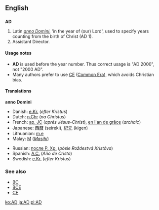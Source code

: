==English==
==={{initialism}}===
'''AD'''

#Latin ''[[anno Domini]]'', 'in the year of (our) Lord', used to specify years counting from the birth of Christ (AD 1).
#Assistant Director.

====Usage notes====
*'''AD''' is used before the year number. Thus correct usage is "AD 2000", not "2000 AD".
*Many authors prefer to use [[CE]] ([[Common Era]]), which avoids Christian bias.

====Translations====
'''anno Domini'''
{{top}}
*Danish: [[e.Kr.]] (''efter Kristus'')
*Dutch: [[n.Chr]] (''na Christus'')
*French: [[ap. JC]] (''après Jésus-Christ''), [[en l'an de grâce]] (''archaic'')
*Japanese: [[西暦]] (seireki), [[紀元]] (kigen)
*Lithuanian: [[m.e]] {{f}}
*Malay: [[M]] (''[[Masihi]]'')
{{mid}}
*Russian: [[после Р. Хр.]] (''pósle Roždestvá Xristóva'')
*Spanish: [[A.C.]] (''Año de Cristo'')
*Swedish: [[e.Kr.]] (''efter Kristus'')
{{bottom}}

===See also===
*[[BC]]
*[[BCE]]
*[[CE]]

[[ko:AD]]
[[ja:AD]]
[[pl:AD]]